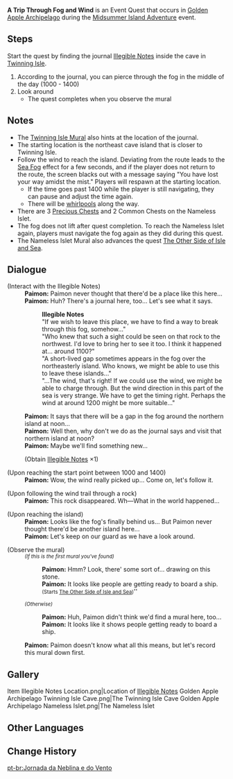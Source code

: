 {{Quest Infobox
|id            = 79005
|image         = Event Quest A Trip Through Fog and Wind.png
|type          = World
|region        = Golden Apple Archipelago
|area          = Twinning Isle
|summary       = 
|requirement   = 
|startLocation = [[Twinning Isle]], [[Golden Apple Archipelago]]
|prev          = 
|next          = 
|exp           = 300
|mora          = 20,000
|primogems     = 40
|other         = 
|event_name    = Version 1.6
|characters    = Paimon; Traveler
}}
'''A Trip Through Fog and Wind''' is an Event Quest that occurs in [[Golden Apple Archipelago]] during the [[Midsummer Island Adventure]] event.

==Steps==
Start the quest by finding the journal [[Illegible Notes]] inside the cave in [[Twinning Isle]].
#According to the journal, you can pierce through the fog in the middle of the day (10{{colon}}00 - 14{{colon}}00)
#Look around
#*The quest completes when you observe the mural

==Notes==
* The [[Twinning Isle Mural]] also hints at the location of the journal.
* The starting location is the northeast cave island that is closer to Twinning Isle.
* Follow the wind to reach the island. Deviating from the route leads to the [[Climate#Sea Fog|Sea Fog]] effect for a few seconds, and if the player does not return to the route, the screen blacks out with a message saying "You have lost your way amidst the mist." Players will respawn at the starting location.
** If the time goes past 14{{colon}}00 while the player is still navigating, they can pause and adjust the time again.
** There will be [[whirlpool]]s along the way.
* There are 3 [[Chests|Precious Chests]] and 2 Common Chests on the Nameless Islet.
* The fog does not lift after quest completion. To reach the Nameless Islet again, players must navigate the fog again as they did during this quest.
* The Nameless Islet Mural also advances the quest [[The Other Side of Isle and Sea]].
{{clr}}
==Dialogue==
{{Quest Description|Following information on the mural, you discover a hidden location on Twinning Isle and the journal left there. The journal states that if you want to break through the fog around the island, you need to set out from a certain point on the island's northeasterly section at noon and follow the wind...}}
{{Dialogue start}}
;(Interact with the Illegible Notes)
:'''Paimon:''' Paimon never thought that there'd be a place like this here...
:'''Paimon:''' Huh? There's a journal here, too... Let's see what it says.
::'''Illegible Notes'''<br />"If we wish to leave this place, we have to find a way to break through this fog, somehow..."<br />"Who knew that such a sight could be seen on that rock to the northwest. I'd love to bring her to see it too. I think it happened at... around 11{{colon}}00?"<br />"A short-lived gap sometimes appears in the fog over the northeasterly island. Who knows, we might be able to use this to leave these islands..."<br />"...The wind, that's right! If we could use the wind, we might be able to charge through. But the wind direction in this part of the sea is very strange. We have to get the timing right. Perhaps the wind at around 12{{colon}}00 might be more suitable..."
:'''Paimon:''' It says that there will be a gap in the fog around the northern island at noon...
:'''Paimon:''' Well then, why don't we do as the journal says and visit that northern island at noon?
:'''Paimon:''' Maybe we'll find something new...
:;(Obtain [[Illegible Notes]] ×1)

;(Upon reaching the start point between 10{{colon}}00 and 14{{colon}}00)
:'''Paimon:''' Wow, the wind really picked up... Come on, let's follow it.

;(Upon following the wind trail through a rock)
:'''Paimon:''' This rock disappeared. Wh&mdash;What in the world happened...

;(Upon reaching the island)
:'''Paimon:''' Looks like the fog's finally behind us... But Paimon never thought there'd be another island here...
:'''Paimon:''' Let's keep on our guard as we have a look around.

;(Observe the mural)
:''<small>(If this is the first mural you've found)</small>''
::'''Paimon:''' Hmm? Look, there' some sort of... drawing on this stone.
::'''Paimon:''' It looks like people are getting ready to board a ship.
::<small>(Starts [[The Other Side of Isle and Sea]])</small>''
:''<small>(Otherwise)</small>''
::'''Paimon:''' Huh, Paimon didn't think we'd find a mural here, too...
::'''Paimon:''' It looks like it shows people getting ready to board a ship.
:'''Paimon:''' Paimon doesn't know what all this means, but let's record this mural down first.
{{Dialogue end}}

==Gallery==
<gallery hideaddbutton="true" captionalign="center">
Item Illegible Notes Location.png|Location of [[Illegible Notes]]
Golden Apple Archipelago Twinning Isle Cave.png|The Twinning Isle Cave
Golden Apple Archipelago Nameless Islet.png|The Nameless Islet
</gallery>

==Other Languages==
{{Other Languages
|en      = A Trip Through Fog and Wind
|zhs     = 雾与风的旅行
|zhs_rm  = Wù yǔ Fēng de Lǚxíng
|zht     = 霧與風的旅行
|zht_rm  = Wù yǔ Fēng de Lǚxíng
|zh_tl   = A Journey of Fog and Wind
|ja      = 霧と風の旅
|ja_rm   = Kiri to Kaze no Tabi
|ja_tl   = A Trip of Fog and Wind
|ko      = 안개와 바람의 여행
|ko_rm   = Angaewa Baram-ui Yeohaeng
|ko_tl   = A Travel of Fog and Wind
|es      = El viaje de la niebla y el viento
|es_tl   = The Trip of Fog and Wind
|fr      = Un voyage à travers la brume et le vent
|fr_tl   = A Trip Through Mist and Wind
|ru      = Путешествие сквозь туман и ветер
|ru_tl   = 
|th      = การเดินทางของหมอกและสายลม
|th_rm   = 
|th_tl   = 
|vi      = Hành Trình Của Sương Và Gió
|vi_tl   = 
|de      = Reise im Nebel und Wind
|de_tl   = Trip in the Fog and Wind
|id      = Berjalan di Antara Kabut dan Angin
|id_tl   = Going Through Fog and Wind
|pt      = Jornada da Neblina e do Vento
|pt_tl   = Journey of the Fog and the Wind
}}

==Change History==
{{Change History|1.6}}

[[pt-br:Jornada da Neblina e do Vento]]